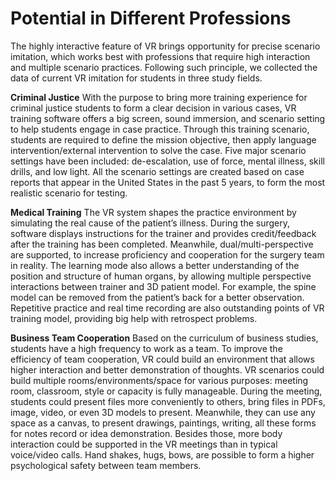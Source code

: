 # Potential in Different Professions

The highly interactive feature of VR brings opportunity for precise scenario imitation, which works best with professions that require high interaction and multiple scenario practices. Following such principle, we collected the data of current VR imitation for students in three study fields.

**Criminal Justice**
With the purpose to bring more training experience for criminal justice students to form a clear decision in various cases, VR training software offers a big screen, sound immersion, and scenario setting to help students engage in case practice. Through this training scenario, students are required to define the mission objective, then apply language intervention/external intervention to solve the case. Five major scenario settings have been included: de-escalation, use of force, mental illness, skill drills, and low light. All the scenario settings are created based on case reports that appear in the United States in the past 5 years, to form the most realistic scenario for testing. 

**Medical Training**
The VR system  shapes the practice environment by simulating the real cause of the patient's illness. During the surgery, software displays instructions for the trainer and provides credit/feedback after the training has been completed. Meanwhile, dual/multi-perspective are supported, to increase proficiency and cooperation for the surgery team in reality. The learning mode also allows a better understanding of the position and structure of human organs, by allowing multiple perspective interactions between trainer and 3D patient model. For example, the spine model can be removed from the patient’s back for a better observation. Repetitive practice and real time recording are also outstanding points of VR training model, providing big help with retrospect problems. 

**Business Team Cooperation**
Based on the curriculum of business studies, students have a high frequency to work as a team. To improve the efficiency of team cooperation, VR could build an environment that allows higher interaction and better demonstration of thoughts. VR scenarios could build multiple rooms/environments/space for various purposes: meeting room, classroom, style or capacity is fully manageable. During the meeting, students could present files more conveniently to others, bring files in PDFs, image, video, or even 3D models to present. Meanwhile, they can use any space as a canvas, to present drawings, paintings, writing, all these forms for notes record or idea demonstration. Besides those, more body interaction could be supported in the VR meetings than in typical voice/video calls. Hand shakes, hugs, bows, are possible to form a higher psychological safety between team members. 
